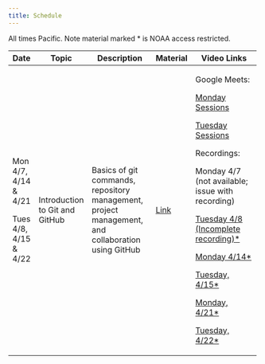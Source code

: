 ```yaml
---
title: Schedule
---
```


All times Pacific. Note material marked \* is NOAA access restricted.

+-----------------------+--------------------------------+---------------------------------------------------------------------------------------------------+---------------------------+-------------------------------------------------------------------------------------------------------------------------------+
| Date                  | Topic                          | Description                                                                                       | Material                  | Video Links                                                                                                                   |
+=======================+================================+===================================================================================================+===========================+===============================================================================================================================+
| Mon 4/7, 4/14 & 4/21  | Introduction to Git and GitHub | Basics of git commands, repository management, project management, and collaboration using GitHub | [Link](content/intro.qmd) | Google Meets:                                                                                                                 |
|                       |                                |                                                                                                   |                           |                                                                                                                               |
| Tues 4/8, 4/15 & 4/22 |                                |                                                                                                   |                           | [Monday Sessions](https://meet.google.com/wmf-zter-bus)                                                                       |
|                       |                                |                                                                                                   |                           |                                                                                                                               |
|                       |                                |                                                                                                   |                           | [Tuesday Sessions](https://meet.google.com/inx-nyrj-hmk)                                                                      |
|                       |                                |                                                                                                   |                           |                                                                                                                               |
|                       |                                |                                                                                                   |                           | Recordings:                                                                                                                   |
|                       |                                |                                                                                                   |                           |                                                                                                                               |
|                       |                                |                                                                                                   |                           | Monday 4/7 (not available; issue with recording)                                                                              |
|                       |                                |                                                                                                   |                           |                                                                                                                               |
|                       |                                |                                                                                                   |                           | [Tuesday 4/8 (Incomplete recording)\*](https://drive.google.com/file/d/1rjvIRgexOe2D2l5fFf9GhXsQncWX6UYK/view?usp=drive_link) |
|                       |                                |                                                                                                   |                           |                                                                                                                               |
|                       |                                |                                                                                                   |                           | [Monday 4/14\*](https://drive.google.com/file/d/1QZc8ixRZyUKyZoTyb_ERk7PeHWbi85aF/view?usp=sharing)                           |
|                       |                                |                                                                                                   |                           |                                                                                                                               |
|                       |                                |                                                                                                   |                           | [Tuesday, 4/15\*](https://drive.google.com/file/d/1goH2jSuRZ17U1kCRe79M_LaQpWNDMtE4/view?usp=sharing)                         |
|                       |                                |                                                                                                   |                           |                                                                                                                               |
|                       |                                |                                                                                                   |                           | [Monday, 4/21\*](https://drive.google.com/file/d/1-JuvFqiaDgLKB6sY_6AAgZC29dzwxI94/view?usp=drive_link)                       |
|                       |                                |                                                                                                   |                           |                                                                                                                               |
|                       |                                |                                                                                                   |                           | [Tuesday, 4/22\*](https://drive.google.com/file/d/18iDAN_KNsGyS5YJH2std6uh3-5poRCGF/view?usp=sharing)                         |
+-----------------------+--------------------------------+---------------------------------------------------------------------------------------------------+---------------------------+-------------------------------------------------------------------------------------------------------------------------------+